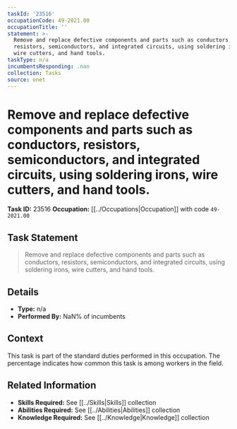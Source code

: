 ```yaml
---
taskId: '23516'
occupationCode: 49-2021.00
occupationTitle: ''
statement: >-
  Remove and replace defective components and parts such as conductors,
  resistors, semiconductors, and integrated circuits, using soldering irons,
  wire cutters, and hand tools.
taskType: n/a
incumbentsResponding: .nan
collection: Tasks
source: onet
---
```

# Remove and replace defective components and parts such as conductors, resistors, semiconductors, and integrated circuits, using soldering irons, wire cutters, and hand tools.

**Task ID:** 23516
**Occupation:** [[../Occupations|Occupation]] with code `49-2021.00`

## Task Statement

> Remove and replace defective components and parts such as conductors, resistors, semiconductors, and integrated circuits, using soldering irons, wire cutters, and hand tools.

## Details

- **Type:** n/a
- **Performed By:** NaN% of incumbents

## Context

This task is part of the standard duties performed in this occupation. The percentage indicates how common this task is among workers in the field.

## Related Information

- **Skills Required:** See [[../Skills|Skills]] collection
- **Abilities Required:** See [[../Abilities|Abilities]] collection
- **Knowledge Required:** See [[../Knowledge|Knowledge]] collection
